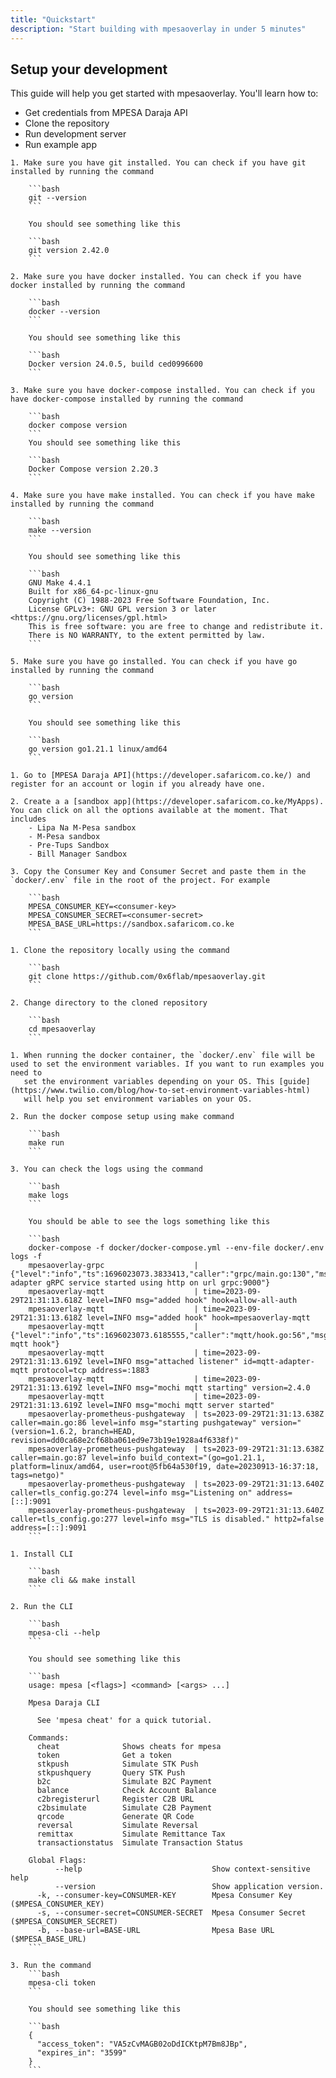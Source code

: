 ```yaml
---
title: "Quickstart"
description: "Start building with mpesaoverlay in under 5 minutes"
---
```


## Setup your development

This guide will help you get started with mpesaoverlay. You'll learn how to:

- Get credentials from MPESA Daraja API
- Clone the repository
- Run development server
- Run example app

<AccordionGroup>

  <Accordion icon="download" title="Prerequisites" defaultOpen="true">

    1. Make sure you have git installed. You can check if you have git installed by running the command

        ```bash
        git --version
        ```

        You should see something like this

        ```bash
        git version 2.42.0
        ```

    2. Make sure you have docker installed. You can check if you have docker installed by running the command

        ```bash
        docker --version
        ```

        You should see something like this

        ```bash
        Docker version 24.0.5, build ced0996600
        ```

    3. Make sure you have docker-compose installed. You can check if you have docker-compose installed by running the command

        ```bash
        docker compose version
        ```
        You should see something like this

        ```bash
        Docker Compose version 2.20.3
        ```

    4. Make sure you have make installed. You can check if you have make installed by running the command

        ```bash
        make --version
        ```

        You should see something like this

        ```bash
        GNU Make 4.4.1
        Built for x86_64-pc-linux-gnu
        Copyright (C) 1988-2023 Free Software Foundation, Inc.
        License GPLv3+: GNU GPL version 3 or later <https://gnu.org/licenses/gpl.html>
        This is free software: you are free to change and redistribute it.
        There is NO WARRANTY, to the extent permitted by law.
        ```

    5. Make sure you have go installed. You can check if you have go installed by running the command

        ```bash
        go version
        ```

        You should see something like this

        ```bash
        go version go1.21.1 linux/amd64
        ```

  </Accordion>

  <Accordion icon="key" title="Get credentials from MPESA Daraja API">

    1. Go to [MPESA Daraja API](https://developer.safaricom.co.ke/) and register for an account or login if you already have one.

    2. Create a a [sandbox app](https://developer.safaricom.co.ke/MyApps). You can click on all the options available at the moment. That includes
        - Lipa Na M-Pesa sandbox
        - M-Pesa sandbox
        - Pre-Tups Sandbox
        - Bill Manager Sandbox

    3. Copy the Consumer Key and Consumer Secret and paste them in the `docker/.env` file in the root of the project. For example

        ```bash
        MPESA_CONSUMER_KEY=<consumer-key>
        MPESA_CONSUMER_SECRET=<consumer-secret>
        MPESA_BASE_URL=https://sandbox.safaricom.co.ke
        ```

  </Accordion>

  <Accordion icon="github" title="Clone your docs locally">

    1. Clone the repository locally using the command

        ```bash
        git clone https://github.com/0x6flab/mpesaoverlay.git
        ```

    2. Change directory to the cloned repository

        ```bash
        cd mpesaoverlay
        ```

  </Accordion>

  <Accordion icon="docker" title="Run docker compose">

    1. When running the docker container, the `docker/.env` file will be used to set the environment variables. If you want to run examples you need to
       set the environment variables depending on your OS. This [guide](https://www.twilio.com/blog/how-to-set-environment-variables-html)
       will help you set environment variables on your OS.

    2. Run the docker compose setup using make command

        ```bash
        make run
        ```

    3. You can check the logs using the command

        ```bash
        make logs
        ```

        You should be able to see the logs something like this

        ```bash
        docker-compose -f docker/docker-compose.yml --env-file docker/.env logs -f
        mpesaoverlay-grpc                    | {"level":"info","ts":1696023073.3833413,"caller":"grpc/main.go:130","msg":"grpc-adapter gRPC service started using http on url grpc:9000"}
        mpesaoverlay-mqtt                    | time=2023-09-29T21:31:13.618Z level=INFO msg="added hook" hook=allow-all-auth
        mpesaoverlay-mqtt                    | time=2023-09-29T21:31:13.618Z level=INFO msg="added hook" hook=mpesaoverlay-mqtt
        mpesaoverlay-mqtt                    | {"level":"info","ts":1696023073.6185555,"caller":"mqtt/hook.go:56","msg":"initializing mqtt hook"}
        mpesaoverlay-mqtt                    | time=2023-09-29T21:31:13.619Z level=INFO msg="attached listener" id=mqtt-adapter-mqtt protocol=tcp address=:1883
        mpesaoverlay-mqtt                    | time=2023-09-29T21:31:13.619Z level=INFO msg="mochi mqtt starting" version=2.4.0
        mpesaoverlay-mqtt                    | time=2023-09-29T21:31:13.619Z level=INFO msg="mochi mqtt server started"
        mpesaoverlay-prometheus-pushgateway  | ts=2023-09-29T21:31:13.638Z caller=main.go:86 level=info msg="starting pushgateway" version="(version=1.6.2, branch=HEAD, revision=dd0ca68e2cf68ba061ed9e73b19e1928a4f6338f)"
        mpesaoverlay-prometheus-pushgateway  | ts=2023-09-29T21:31:13.638Z caller=main.go:87 level=info build_context="(go=go1.21.1, platform=linux/amd64, user=root@5fb64a530f19, date=20230913-16:37:18, tags=netgo)"
        mpesaoverlay-prometheus-pushgateway  | ts=2023-09-29T21:31:13.640Z caller=tls_config.go:274 level=info msg="Listening on" address=[::]:9091
        mpesaoverlay-prometheus-pushgateway  | ts=2023-09-29T21:31:13.640Z caller=tls_config.go:277 level=info msg="TLS is disabled." http2=false address=[::]:9091
        ```

  </Accordion>

  <Accordion icon="rectangle-terminal" title="Preview changes">
  
    1. Install CLI

        ```bash
        make cli && make install
        ```

    2. Run the CLI

        ```bash
        mpesa-cli --help
        ```

        You should see something like this

        ```bash
        usage: mpesa [<flags>] <command> [<args> ...]

        Mpesa Daraja CLI

          See 'mpesa cheat' for a quick tutorial.

        Commands:
          cheat              Shows cheats for mpesa
          token              Get a token
          stkpush            Simulate STK Push
          stkpushquery       Query STK Push
          b2c                Simulate B2C Payment
          balance            Check Account Balance
          c2bregisterurl     Register C2B URL
          c2bsimulate        Simulate C2B Payment
          qrcode             Generate QR Code
          reversal           Simulate Reversal
          remittax           Simulate Remittance Tax
          transactionstatus  Simulate Transaction Status

        Global Flags:
              --help                             Show context-sensitive help
              --version                          Show application version.
          -k, --consumer-key=CONSUMER-KEY        Mpesa Consumer Key ($MPESA_CONSUMER_KEY)
          -s, --consumer-secret=CONSUMER-SECRET  Mpesa Consumer Secret ($MPESA_CONSUMER_SECRET)
          -b, --base-url=BASE-URL                Mpesa Base URL ($MPESA_BASE_URL)
        ```

    3. Run the command
        ```bash
        mpesa-cli token
        ```

        You should see something like this

        ```bash
        {
          "access_token": "VA5zCvMAGB02oDdICKtpM7Bm8JBp",
          "expires_in": "3599"
        }
        ```

  </Accordion>
</AccordionGroup>
